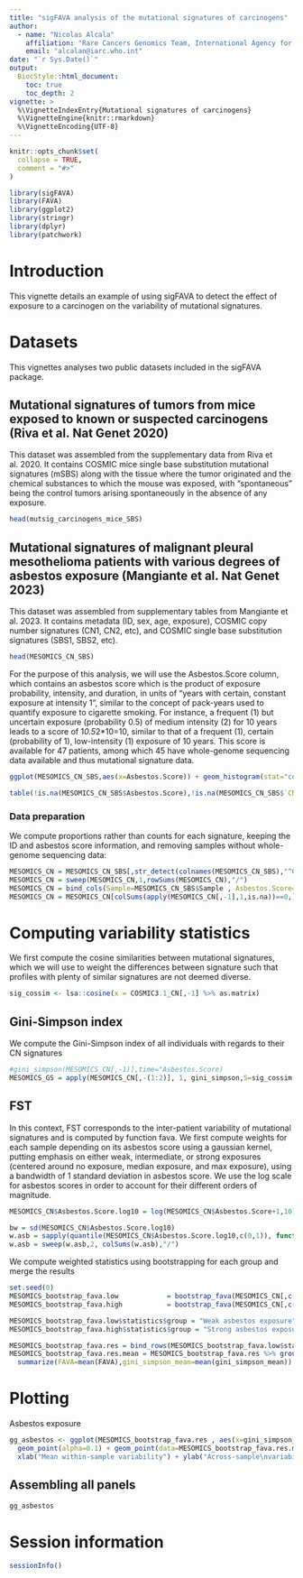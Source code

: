 ```yaml
---
title: "sigFAVA analysis of the mutational signatures of carcinogens"
author:
  - name: "Nicolas Alcala"
    affiliation: "Rare Cancers Genomics Team, International Agency for Research on Cancer / World Health Organization"
    email: "alcalan@iarc.who.int"
date: "`r Sys.Date()`"
output:
  BiocStyle::html_document:
    toc: true
    toc_depth: 2
vignette: >
  %\VignetteIndexEntry{Mutational signatures of carcinogens}
  %\VignetteEngine{knitr::rmarkdown}
  %\VignetteEncoding{UTF-8}
---
```


```r
knitr::opts_chunk$set(
  collapse = TRUE,
  comment = "#>"
)
```

```r
library(sigFAVA)
library(FAVA)
library(ggplot2)
library(stringr)
library(dplyr)
library(patchwork)
```

# Introduction

This vignette details an example of using sigFAVA to detect the effect of exposure to a carcinogen on the variability of mutational signatures. 

# Datasets
This vignettes analyses two public datasets included in the sigFAVA package.

## Mutational signatures of tumors from mice exposed to known or suspected carcinogens (Riva et al. Nat Genet 2020)
This dataset was assembled from the supplementary data from Riva et al. 2020. It contains COSMIC mice single base substitution mutational signatures (mSBS) along with the tissue where the tumor originated and the chemical substances to which the mouse was exposed, with "spontaneous" being the control tumors arising spontaneously in the absence of any exposure.

```r
head(mutsig_carcinogens_mice_SBS)
```

## Mutational signatures of malignant pleural mesothelioma patients with various degrees of asbestos exposure (Mangiante et al. Nat Genet 2023)
This dataset was assembled from supplementary tables from Mangiante et al. 2023. It contains metadata (ID, sex, age, exposure), COSMIC copy number signatures (CN1, CN2, etc), and COSMIC single base substitution signatures (SBS1, SBS2, etc).
```r
head(MESOMICS_CN_SBS)
```

For the purpose of this analysis, we will use the Asbestos.Score column, which contains an asbestos score which is the product of exposure probability, intensity, and duration, in units of "years with certain, constant exposure at intensity 1", similar to the concept of pack-years used to quantify exposure to cigarette smoking. For instance, a frequent (1) but uncertain exposure (probability 0.5) of medium intensity (2) for 10 years leads to a score of 1*0.5*2*10=10, similar to that of a frequent (1), certain (probability of 1), low-intensity (1) exposure of 10 years. This score is available for 47 patients, among which 45 have whole-genome sequencing data available and thus mutational signature data.

```r
ggplot(MESOMICS_CN_SBS,aes(x=Asbestos.Score)) + geom_histogram(stat="count") + theme_classic()

table(!is.na(MESOMICS_CN_SBS$Asbestos.Score),!is.na(MESOMICS_CN_SBS$`CNB (number of segments)`))
```

### Data preparation
We compute proportions rather than counts for each signature, keeping the ID and asbestos score information, and removing samples without whole-genome sequencing data:
```r
MESOMICS_CN = MESOMICS_CN_SBS[,str_detect(colnames(MESOMICS_CN_SBS),"^CN[0-9]+") ]
MESOMICS_CN = sweep(MESOMICS_CN,1,rowSums(MESOMICS_CN),"/")
MESOMICS_CN = bind_cols(Sample=MESOMICS_CN_SBS$Sample , Asbestos.Score=MESOMICS_CN_SBS$Asbestos.Score, as_tibble(MESOMICS_CN))
MESOMICS_CN = MESOMICS_CN[colSums(apply(MESOMICS_CN[,-1],1,is.na))==0,] %>% arrange(Asbestos.Score)
```


# Computing variability statistics
We first compute the cosine similarities between mutational signatures, which we will use to weight the differences between signature such that profiles with plenty of similar signatures are not deemed diverse.
```r
sig_cossim <- lsa::cosine(x = COSMIC3.1_CN[,-1] %>% as.matrix)
```

## Gini-Simpson index
We compute the Gini-Simpson index of all individuals with regards to their CN signatures
```r
#gini_simpson(MESOMICS_CN[,-1)],time="Asbestos.Score)
MESOMICS_GS = apply(MESOMICS_CN[,-(1:2)], 1, gini_simpson,S=sig_cossim )
```

## FST
In this context, FST corresponds to the inter-patient variability of mutational signatures and is computed by function fava. We first compute weights for each sample depending on its asbestos score using a gaussian kernel, putting emphasis on either weak, intermediate, or strong exposures (centered around no exposure, median exposure, and max exposure), using a bandwidth of 1 standard deviation in asbestos score. We use the log scale for asbestos scores in order to account for their different orders of magnitude.
```r
MESOMICS_CN$Asbestos.Score.log10 = log(MESOMICS_CN$Asbestos.Score+1,10)

bw = sd(MESOMICS_CN$Asbestos.Score.log10)
w.asb = sapply(quantile(MESOMICS_CN$Asbestos.Score.log10,c(0,1)), function(x) dnorm(MESOMICS_CN$Asbestos.Score.log10,x,bw))
w.asb = sweep(w.asb,2, colSums(w.asb),"/")
```

We compute weighted statistics using bootstrapping for each group and merge the results
```r
set.seed(0)
MESOMICS_bootstrap_fava.low            = bootstrap_fava(MESOMICS_CN[,c(3:9)],S=sig_cossim,n_replicates = 1000,w = w.asb[,1])
MESOMICS_bootstrap_fava.high           = bootstrap_fava(MESOMICS_CN[,c(3:9)],S=sig_cossim,n_replicates = 1000,w = w.asb[,2])

MESOMICS_bootstrap_fava.low$statistics$group = "Weak asbestos exposure"
MESOMICS_bootstrap_fava.high$statistics$group = "Strong asbestos exposure"

MESOMICS_bootstrap_fava.res = bind_rows(MESOMICS_bootstrap_fava.low$statistics, MESOMICS_bootstrap_fava.high$statistics) 
MESOMICS_bootstrap_fava.res.mean = MESOMICS_bootstrap_fava.res %>% group_by(group) %>%
  summarize(FAVA=mean(FAVA),gini_simpson_mean=mean(gini_simpson_mean))
```

# Plotting
Asbestos exposure
```r
gg_asbestos <- ggplot(MESOMICS_bootstrap_fava.res , aes(x=gini_simpson_mean,y=FAVA,col=group)) + 
  geom_point(alpha=0.1) + geom_point(data=MESOMICS_bootstrap_fava.res.mean,size=4) + stat_ellipse(level=0.90) + 
  xlab("Mean within-sample variability") + ylab("Across-sample\nvariability") + theme_classic()
```

## Assembling all panels
```r
gg_asbestos
```

# Session information

```r
sessionInfo()
```

